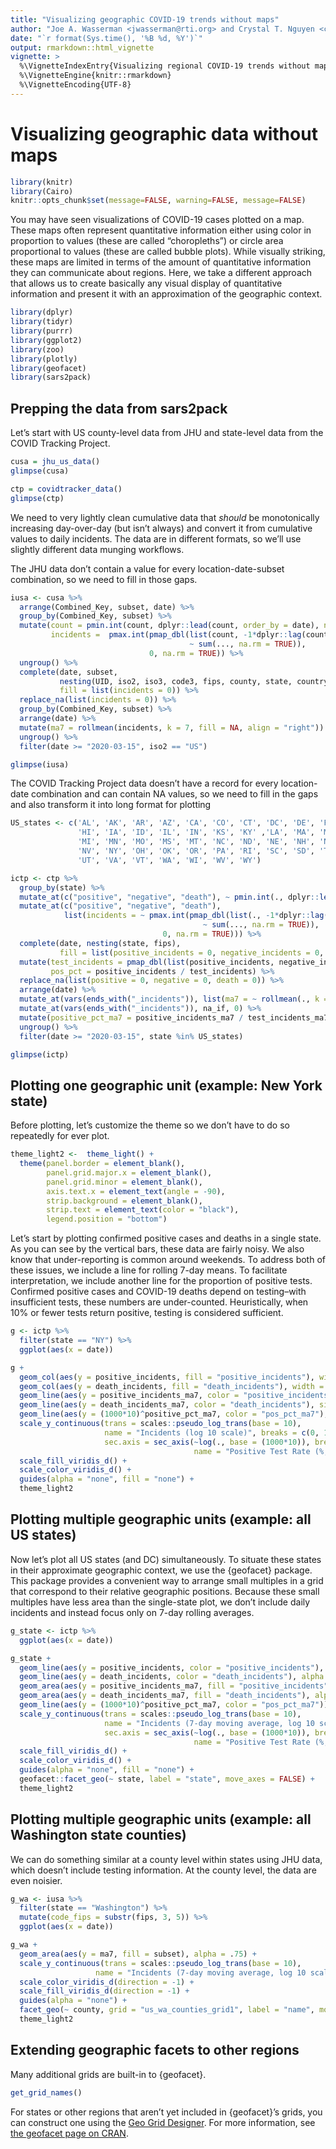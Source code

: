 ```yaml
---
title: "Visualizing geographic COVID-19 trends without maps"
author: "Joe A. Wasserman <jwasserman@rti.org> and Crystal T. Nguyen <ctnguyen@rti.org>"
date: "`r format(Sys.time(), '%B %d, %Y')`"
output: rmarkdown::html_vignette
vignette: >
  %\VignetteIndexEntry{Visualizing regional COVID-19 trends without maps}
  %\VignetteEngine{knitr::rmarkdown}
  %\VignetteEncoding{UTF-8}
---
```


# Visualizing geographic data without maps

```r
library(knitr)
library(Cairo)
knitr::opts_chunk$set(message=FALSE, warning=FALSE, message=FALSE)
```

You may have seen visualizations of COVID-19 cases plotted on a map. These maps often represent quantitative information either using color in proportion to values (these are called "choropleths") or circle area proportional to values (these are called bubble plots). While visually striking, these maps are limited in terms of the amount of quantitative information they can communicate about regions. Here, we take a different approach that allows us to create basically any visual display of quantitative information and present it with an approximation of the geographic context.

```r
library(dplyr)
library(tidyr)
library(purrr)
library(ggplot2)
library(zoo)
library(plotly)
library(geofacet)
library(sars2pack)
```

## Prepping the data from sars2pack
Let's start with US county-level data from JHU and state-level data from the COVID Tracking Project.
```r
cusa = jhu_us_data()
glimpse(cusa)
```


```r
ctp = covidtracker_data()
glimpse(ctp)
```

We need to very lightly clean cumulative data that *should* be monotonically increasing day-over-day (but isn't always) and convert it from cumulative values to daily incidents. The data are in different formats, so we'll use slightly different data munging workflows.

The JHU data don't contain a value for every location-date-subset combination, so we need to fill in those gaps.
```r
iusa <- cusa %>% 
  arrange(Combined_Key, subset, date) %>% 
  group_by(Combined_Key, subset) %>% 
  mutate(count = pmin.int(count, dplyr::lead(count, order_by = date), na.rm = TRUE),
         incidents =  pmax.int(pmap_dbl(list(count, -1*dplyr::lag(count, order_by = date)), 
                                        ~ sum(..., na.rm = TRUE)), 
                               0, na.rm = TRUE)) %>% 
  ungroup() %>% 
  complete(date, subset, 
           nesting(UID, iso2, iso3, code3, fips, county, state, country, Lat, Long, Combined_Key),
           fill = list(incidents = 0)) %>% 
  replace_na(list(incidents = 0)) %>% 
  group_by(Combined_Key, subset) %>% 
  arrange(date) %>% 
  mutate(ma7 = rollmean(incidents, k = 7, fill = NA, align = "right")) %>% 
  ungroup() %>% 
  filter(date >= "2020-03-15", iso2 == "US")

glimpse(iusa)
```

The COVID Tracking Project data doesn't have a record for every location-date combination and can contain NA values, so we need to fill in the gaps and also transform it into long format for plotting
```r
US_states <- c('AL', 'AK', 'AR', 'AZ', 'CA', 'CO', 'CT', 'DC', 'DE', 'FL', 'GA',
               'HI', 'IA', 'ID', 'IL', 'IN', 'KS', 'KY' ,'LA', 'MA', 'MD', 'ME',
               'MI', 'MN', 'MO', 'MS', 'MT', 'NC', 'ND', 'NE', 'NH', 'NJ', 'NM',
               'NV', 'NY', 'OH', 'OK', 'OR', 'PA', 'RI', 'SC', 'SD', 'TN', 'TX',
               'UT', 'VA', 'VT', 'WA', 'WI', 'WV', 'WY')

ictp <- ctp %>% 
  group_by(state) %>% 
  mutate_at(c("positive", "negative", "death"), ~ pmin.int(., dplyr::lead(., order_by = date), na.rm = TRUE)) %>% 
  mutate_at(c("positive", "negative", "death"),          
            list(incidents = ~ pmax.int(pmap_dbl(list(., -1*dplyr::lag(., order_by = date)), 
                                           ~ sum(..., na.rm = TRUE)), 
                                  0, na.rm = TRUE))) %>%
  complete(date, nesting(state, fips),
           fill = list(positive_incidents = 0, negative_incidents = 0, death_incidents = 0)) %>% 
  mutate(test_incidents = pmap_dbl(list(positive_incidents, negative_incidents), ~ sum(..., na.rm = TRUE)),
         pos_pct = positive_incidents / test_incidents) %>% 
  replace_na(list(positive = 0, negative = 0, death = 0)) %>%
  arrange(date) %>% 
  mutate_at(vars(ends_with("_incidents")), list(ma7 = ~ rollmean(., k = 7, fill = NA, align = "right"))) %>% 
  mutate_at(vars(ends_with("_incidents")), na_if, 0) %>% 
  mutate(positive_pct_ma7 = positive_incidents_ma7 / test_incidents_ma7) %>% 
  ungroup() %>% 
  filter(date >= "2020-03-15", state %in% US_states)

glimpse(ictp)
```

## Plotting one geographic unit (example: New York state)

Before plotting, let's customize the theme so we don't have to do so repeatedly for ever plot.
```r
theme_light2 <-  theme_light() +
  theme(panel.border = element_blank(),
        panel.grid.major.x = element_blank(),
        panel.grid.minor = element_blank(),
        axis.text.x = element_text(angle = -90),
        strip.background = element_blank(),
        strip.text = element_text(color = "black"),
        legend.position = "bottom")
```

Let's start by plotting confirmed positive cases and deaths in a single state. As you can see by the vertical bars, these data are fairly noisy. We also know that under-reporting is common around weekends. To address both of these issues, we include a line for rolling 7-day means. To facilitate interpretation, we include another line for the proportion of positive tests. Confirmed positive cases and COVID-19 deaths depend on testing--with insufficient tests, these numbers are under-counted. Heuristically, when 10% or fewer tests return positive, testing is considered sufficient.
```r
g <- ictp %>% 
  filter(state == "NY") %>% 
  ggplot(aes(x = date))

g + 
  geom_col(aes(y = positive_incidents, fill = "positive_incidents"), width = 1, alpha = .5) +
  geom_col(aes(y = death_incidents, fill = "death_incidents"), width = 1, alpha = .7) +
  geom_line(aes(y = positive_incidents_ma7, color = "positive_incidents"), size = 1.5) +
  geom_line(aes(y = death_incidents_ma7, color = "death_incidents"), size = 1.5) +
  geom_line(aes(y = (1000*10)^positive_pct_ma7, color = "pos_pct_ma7"), size = 1.5) +
  scale_y_continuous(trans = scales::pseudo_log_trans(base = 10),
                     name = "Incidents (log 10 scale)", breaks = c(0, 10, 100, 1000, 10000),
                     sec.axis = sec_axis(~log(., base = (1000*10)), breaks = seq(.1, .9, .2),
                                         name = "Positive Test Rate (%, 7-day moving average)")) +
  scale_fill_viridis_d() +
  scale_color_viridis_d() +
  guides(alpha = "none", fill = "none") +
  theme_light2
```

## Plotting multiple geographic units (example: all US states)

Now let's plot all US states (and DC) simultaneously. To situate these states in their approximate geographic context, we use the {geofacet} package. This package provides a convenient way to arrange small multiples in a grid that correspond to their relative geographic positions. Because these small multiples have less area than the single-state plot, we don't include daily incidents and instead focus only on 7-day rolling averages.
```r
g_state <- ictp %>% 
  ggplot(aes(x = date))

g_state + 
  geom_line(aes(y = positive_incidents, color = "positive_incidents"), alpha = 0) +
  geom_line(aes(y = death_incidents, color = "death_incidents"), alpha = 0) +
  geom_area(aes(y = positive_incidents_ma7, fill = "positive_incidents"), alpha = .75) +
  geom_area(aes(y = death_incidents_ma7, fill = "death_incidents"), alpha = .8) +
  geom_line(aes(y = (1000*10)^positive_pct_ma7, color = "pos_pct_ma7")) +
  scale_y_continuous(trans = scales::pseudo_log_trans(base = 10),
                     name = "Incidents (7-day moving average, log 10 scale)", breaks = c(0, 10, 100, 1000, 10000),
                     sec.axis = sec_axis(~log(., base = (1000*10)), breaks = seq(.1, .9, .2),
                                         name = "Positive Test Rate (%, 7-day moving average)")) +
  scale_fill_viridis_d() +
  scale_color_viridis_d() +
  guides(alpha = "none", fill = "none") +
  geofacet::facet_geo(~ state, label = "state", move_axes = FALSE) +
  theme_light2

```

## Plotting multiple geographic units (example: all Washington state counties)

We can do something similar at a county level within states using JHU data, which doesn't include testing information. At the county level, the data are even noisier.
```r
g_wa <- iusa %>% 
  filter(state == "Washington") %>% 
  mutate(code_fips = substr(fips, 3, 5)) %>% 
  ggplot(aes(x = date))

g_wa + 
  geom_area(aes(y = ma7, fill = subset), alpha = .75) +
  scale_y_continuous(trans = scales::pseudo_log_trans(base = 10),
                   name = "Incidents (7-day moving average, log 10 scale)", breaks = c(0, 10, 100, 1000)) +
  scale_color_viridis_d(direction = -1) +
  scale_fill_viridis_d(direction = -1) +
  guides(alpha = "none") +
  facet_geo(~ county, grid = "us_wa_counties_grid1", label = "name", move_axes = FALSE) +
  theme_light2
```

## Extending geographic facets to other regions

Many additional grids are built-in to {geofacet}.
```r
get_grid_names()
```

For states or other regions that aren't yet included in {geofacet}'s grids, you can construct one using the [Geo Grid Designer](https://hafen.github.io/grid-designer/). For more information, see [the geofacet page on CRAN](https://cran.r-project.org/package=geofacet).